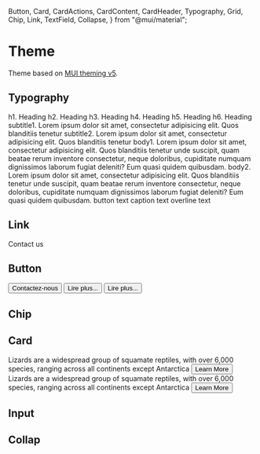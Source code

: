   Button,
  Card,
  CardActions,
  CardContent,
  CardHeader,
  Typography,
  Grid,
  Chip,
  Link,
  TextField,
  Collapse,
} from "@mui/material";


<Meta title="Theme" />

# Theme

Theme based on [MUI theming v5](https://mui.com/customization/theming/).

## Typography

<Story name="Typography">
  <Typography variant="h1" component="div" gutterBottom>
    h1. Heading
  </Typography>
  <Typography variant="h2" gutterBottom component="div">
    h2. Heading
  </Typography>
  <Typography variant="h3" gutterBottom component="div">
    h3. Heading
  </Typography>
  <Typography variant="h4" gutterBottom component="div">
    h4. Heading
  </Typography>
  <Typography variant="h5" gutterBottom component="div">
    h5. Heading
  </Typography>
  <Typography variant="h6" gutterBottom component="div">
    h6. Heading
  </Typography>
  <Typography variant="subtitle1" gutterBottom component="div">
    subtitle1. Lorem ipsum dolor sit amet, consectetur adipisicing elit. Quos
    blanditiis tenetur
  </Typography>
  <Typography variant="subtitle2" gutterBottom component="div">
    subtitle2. Lorem ipsum dolor sit amet, consectetur adipisicing elit. Quos
    blanditiis tenetur
  </Typography>
  <Typography variant="body1" gutterBottom>
    body1. Lorem ipsum dolor sit amet, consectetur adipisicing elit. Quos
    blanditiis tenetur unde suscipit, quam beatae rerum inventore consectetur,
    neque doloribus, cupiditate numquam dignissimos laborum fugiat deleniti? Eum
    quasi quidem quibusdam.
  </Typography>
  <Typography variant="body2" gutterBottom>
    body2. Lorem ipsum dolor sit amet, consectetur adipisicing elit. Quos
    blanditiis tenetur unde suscipit, quam beatae rerum inventore consectetur,
    neque doloribus, cupiditate numquam dignissimos laborum fugiat deleniti? Eum
    quasi quidem quibusdam.
  </Typography>
  <Typography variant="button" display="block" gutterBottom>
    button text
  </Typography>
  <Typography variant="caption" display="block" gutterBottom>
    caption text
  </Typography>
  <Typography variant="overline" display="block" gutterBottom>
    overline text
  </Typography>
</Story>

## Link

<Story name="Link">
  <Grid container spacing={3}>
    <Grid item>
      <Link href="">Contact us</Link>
    </Grid>
  </Grid>
</Story>

## Button

<Story name="Button">
  <Grid container spacing={3}>
    <Grid item>
      <Button variant="contained">Contactez-nous</Button>
    </Grid>
    <Grid item>
      <Button variant="outlined">Lire plus...</Button>
    </Grid>
    <Grid item>
      <Button variant="text">Lire plus...</Button>
    </Grid>
  </Grid>
</Story>

## Chip

<Story name="Chip">
  <Grid container spacing={3}>
    <Grid item>
      <Chip label="C++" />
    </Grid>
    <Grid item>
      <Chip label="React" variant="outlined" />
    </Grid>
  </Grid>
</Story>

## Card

<Story name="Card">
  <Grid container spacing={3}>
    <Grid item>
      <Card sx={{ maxWidth: 345 }}>
        <CardHeader title="Lizard" />
        <CardContent>
          <Typography>
            Lizards are a widespread group of squamate reptiles, with over 6,000
            species, ranging across all continents except Antarctica
          </Typography>
        </CardContent>
        <CardActions>
          <Button size="small" variant="outlined">
            Learn More
          </Button>
        </CardActions>
      </Card>
    </Grid>
    <Grid item>
      <Card sx={{ maxWidth: 345 }} variant="outlined">
        <CardHeader title="Lizard" />
        <CardContent>
          <Typography>
            Lizards are a widespread group of squamate reptiles, with over 6,000
            species, ranging across all continents except Antarctica
          </Typography>
        </CardContent>
        <CardActions>
          <Button size="small" variant="text">
            Learn More
          </Button>
        </CardActions>
      </Card>
    </Grid>
  </Grid>
</Story>

## Input

<Story name="Input">
  <Grid container spacing={3}>
    <Grid item>
      <TextField label="Name" variant="outlined" placeholder="Jean Doe" />
    </Grid>
  </Grid>
</Story>

## Collap
